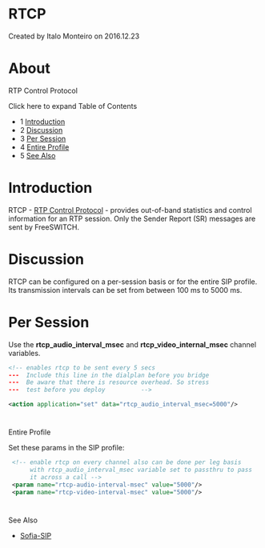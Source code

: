 
# RTCP 

 Created by  Italo Monteiro on 2016.12.23

# About

RTP Control Protocol

Click here to expand Table of Contents

* 1 [Introduction](#introduction)
* 2 [Discussion](#discussion)
* 3 [Per Session](#per-session)
* 4 [Entire Profile](#--)
* 5 [See Also](#per-session)

# Introduction

RTCP - [RTP Control Protocol](http://en.wikipedia.org/wiki/RTP%5FControl%5FProtocol) \- provides out-of-band statistics and control information for an RTP session. Only the Sender Report (SR) messages are sent by FreeSWITCH.

# Discussion

RTCP can be configured on a per-session basis or for the entire SIP profile. Its transmission intervals can be set from between 100 ms to 5000 ms.

# Per Session

Use the **rtcp\_audio\_interval\_msec** and **rtcp\_video\_internal\_msec** channel variables.

```xml
<!-- enables rtcp to be sent every 5 secs
---  Include this line in the dialplan before you bridge
---  Be aware that there is resource overhead. So stress
---  test before you deploy          -->

<action application="set" data="rtcp_audio_interval_msec=5000"/>
```

#   
Entire Profile

Set these params in the SIP profile:

```xml
 <!-- enable rtcp on every channel also can be done per leg basis 
      with rtcp_audio_interval_msec variable set to passthru to pass 
      it across a call -->
 <param name="rtcp-audio-interval-msec" value="5000"/>
 <param name="rtcp-video-interval-msec" value="5000"/>
```

#   
See Also

* [Sofia-SIP](../Configuration/Sofia-SIP-Stack/index.mdx#faq)


